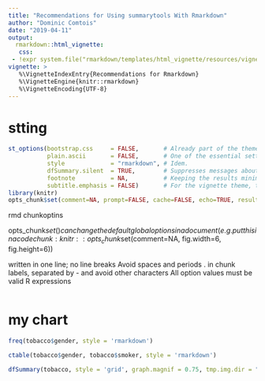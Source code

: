 ```yaml
---
title: "Recommendations for Using summarytools With Rmarkdown"
author: "Dominic Comtois"
date: "2019-04-11"
output: 
  rmarkdown::html_vignette: 
   css: 
 - !expr system.file("rmarkdown/templates/html_vignette/resources/vignette.css", package = "rmarkdown")
vignette: >
   %\VignetteIndexEntry{Recommendations for Rmarkdown}
   %\VignetteEngine{knitr::rmarkdown}
   %\VignetteEncoding{UTF-8}
---
```


# stting 

```r
st_options(bootstrap.css     = FALSE,       # Already part of the theme so no need for it
           plain.ascii       = FALSE,       # One of the essential settings
           style             = "rmarkdown", # Idem.
           dfSummary.silent  = TRUE,        # Suppresses messages about temporary files
           footnote          = NA,          # Keeping the results minimalistic
           subtitle.emphasis = FALSE)       # For the vignette theme, this gives
library(knitr)
opts_chunk$set(comment=NA, prompt=FALSE, cache=FALSE, echo=TRUE, results='asis')

```  



#######  rmd chunkoptins
opts_chunk$set() can change the default global options in a document (e.g. put this in a code chunk: knitr::opts_chunk$set(comment=NA, fig.width=6, fig.height=6))


written in one line; no line breaks Avoid spaces and periods . in chunk labels, separated by - and avoid other characters
All option values must be valid R expressions








```r
```









# my chart

```r
freq(tobacco$gender, style = 'rmarkdown')

ctable(tobacco$gender, tobacco$smoker, style = 'rmarkdown')

dfSummary(tobacco, style = 'grid', graph.magnif = 0.75, tmp.img.dir = "/tmp")

```



